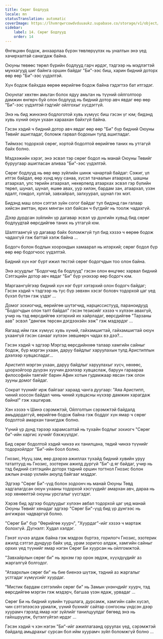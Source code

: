 ```yaml
---
title: Сөрөг Бодлууд
locale: mn
statusTranslation: automatic
coverImage: https://lhvmrqwrcowdvduuaukz.supabase.co/storage/v1/object/public/strapi-uploads/small_cover-tratado-de-psicologia-revolucionaria.webp-5e15e1cec4e0ebebcde5d7fc7565d8fd.webp
sidebar:
    label: 14. Сөрөг Бодлууд
    order: 14
---
```

Өнгөцхөн бодож, анхаарлаа бүрэн төвлөрүүлэх нь уналтын энэ үед хачирхалтай санагдаж байна.

Оюуны төвөөс төрөл бүрийн бодлууд гарч ирдэг, тэдгээр нь мэдлэгтэй мунхагууд шиг байнга оршин байдаг "Би"-ээс биш, харин бидний доторх өөр өөр "Би"-ээс үүдэлтэй.

Хүн бодож байхдаа өөрөө өөрийгөө бодож байна гэдэгтээ бат итгэдэг.

Оюунлаг хөхтөн амьтан болох ядуу амьтан нь түүний ойлголтоор дамжин өнгөрч буй олон бодлууд нь бидний дотор авч явдаг өөр өөр "Би"-ээс үүдэлтэй гэдгийг ойлгохыг хүсдэггүй.

Энэ нь бид жинхэнэ бодлоготой хувь хүмүүс биш гэсэн үг юм; бидэнд хувь хүний ​​оюун ухаан хараахан байхгүй байна.

Гэсэн хэдий ч бидний дотор авч явдаг өөр өөр "Би" бүр бидний Оюуны Төвийг ашигладаг, боломж гарвал бодохын тулд ашигладаг.

Тиймээс тодорхой сөрөг, хортой бодолтой өөрийгөө таних нь утгагүй байх болно.

Мэдээжийн хэрэг, энэ эсвэл тэр сөрөг бодол нь манай Оюуны Төвийг буруугаар ашигласан аливаа "Би"-ээс үүдэлтэй.

Сөрөг бодлууд нь өөр өөр зүйлийн шинж чанартай байдаг: Сэжиг, үл итгэх байдал, өөр хүнд муу санаа, хүсэл тачаалын атаархал, шашны атаархал, улс төрийн атаархал, нөхөрлөлд атаархах эсвэл гэр бүлийн төрөл, шунал, шунал, өшөө авах, уур хилэн, бардам зан, атаархал, үзэн ядалт, гомдол, хулгай, завхайрал, залхуурал, шунал гэх мэт.

Бидэнд маш олон сэтгэл зүйн согог байдаг тул бидэнд ган галаар хийсэн амттан, ярих мянган хэл байсан ч бүгдийг нь тоолж чадахгүй.

Дээр дурдсан зүйлийн үр дагавар эсвэл үр дүнгийн хувьд бид сөрөг бодлуудтай өөрсдийгөө таних нь утгагүй юм.

Шалтгаангүй үр дагавар байх боломжгүй тул бид хэзээ ч өөрөө бодож чадахгүй гэж баттай хэлж байна ...

Бодогч болон бодлын хоорондын хамаарал нь илэрхий; сөрөг бодол бүр өөр өөр бодогчоос үүдэлтэй.

Бидний хүн нэг бүрт ижил төстэй сөрөг бодогчдын тоо олон байна.

Энэ асуудлыг "Бодогчид ба бодлууд" гэсэн олон өнцгөөс харвал бидний Сэтгэцийн дотор авч явдаг "Би" бүр үнэхээр өөр бодогч юм.

Маргаангүйгээр бидний хүн нэг бүрт хэтэрхий олон бодогч байдаг; Гэсэн хэдий ч тэдгээр нь тус бүр зөвхөн хэсэг боловч тодорхой цаг үед бүхэл бүтэн гэж үздэг ...

Домог зохиогчид, өөрийгөө шүтэгчид, нарциссистууд, параноидууд "Бодогчдын олон талт байдал" гэсэн тезисийг хэзээ ч хүлээн авахгүй, учир нь тэд өөрсдийгөө хэтэрхий их хайрладаг, өөрсдийгөө "Тарзаны аав" эсвэл "дөнгөж төрсөн дэгдээхэйн ээж" гэж мэдэрдэг ...

Яагаад ийм гаж хүмүүс хувь хүний, гайхамшигтай, гайхамшигтай оюун ухаангүй гэсэн санааг хүлээн зөвшөөрч чадах вэ дээ?...

Гэсэн хэдий ч эдгээр Мэргэд өөрсдийнхөө талаар хамгийн сайныг бодож, бүр мэргэн ухаан, даруу байдлыг харуулахын тулд Аристиппын дээлээр хувцасладаг...

Аристипп мэргэн ухаан, даруу байдлыг харуулахыг хүсч, нөхөөс, цоорхойгоор дүүрэн хуучин дээлээр хувцаслаж, баруун гараараа философийн таягийг барин Афин хотын гудамжаар явсан гэж олон зууны домог байдаг.

Сократ түүнийг ирж байгааг хараад чанга дуугаар: "Аяа Аристипп, чиний хоосон байдал чинь чиний хувцасны нүхээр дамжин харагдаж байна!" гэж хашгирав.

Хэн хэзээ ч Шинэ сэрэмжтэй, Ойлголтын сэрэмжтэй байдалд амьдардаггүй, өөрийгөө бодож байна гэж боддог хүн ямар ч сөрөг бодолтой амархан танигдаж болно.

Үүний үр дүнд тэрээр харамсалтай нь тухайн бодлыг зохиогч "Сөрөг би"-ийн харгис хүчийг бэхжүүлдэг.

Бид сөрөг бодолтой хэдий чинээ их танилцана, төдий чинээ түүнийг тодорхойлдог "Би"-ийн боол болно.

Гнозис, Нууц зам, өөр дээрээ ажиллах тухайд бидний хувийн уруу таталтууд нь Гнозис, эзотерик ажилд дургүй "Би"-д яг байдаг, учир нь тэд бидний сэтгэцийн доторх тэдний оршин тогтнол Гнозис болон ажлын ачаар үхлийн аюулд байгааг мэддэг.

Эдгээр "Сөрөг Би"-үүд болон зодоонч нь манай Оюуны Төвд хадгалагдсан оюун ухааны тодорхой хэсгүүдийг амархан авч, дараа нь хор хөнөөлтэй оюуны урсгалыг үүсгэдэг.

Хэрэв бид эдгээр бодлуудыг хүлээн авбал тодорхой цаг үед манай Оюуны Төвийг хянадаг эдгээр "Сөрөг Би"-үүд бид үр дүнгээс нь ангижрах чадваргүй болно.

"Сөрөг Би" бүр "Өөрийгөө хуурч", "Хуурдаг"-ийг хэзээ ч мартаж болохгүй. Дүгнэлт: Худал хэлдэг.

Гэнэт хүчээ алдаж байна гэж мэдрэх бүртээ, горилогч Гнозис, эзотерик ажилд сэтгэл дундуур байх үед, урам зоригоо алдаж, хамгийн сайныг орхих үед түүнийг ямар нэгэн Сөрөг Би хуурсан нь ойлгомжтой.

"Завхайрлын сөрөг би" нь эрхэм гэр орон эвдэж, хүүхдүүдийг аз жаргалгүй болгодог.

"Атаархлын сөрөг би" нь бие биенээ шүтэж, тэдний аз жаргалыг устгадаг хүмүүсийг хуурдаг.

"Мистик бардам сэтгэлийн сөрөг би" нь Замын үнэнчдийг хуурч, тэд өөрсдийгөө мэргэн гэж мэдэрч, багшаа үзэн ядаж, урвадаг ...

Сөрөг Би нь бидний хувийн туршлага, дурсамж, хамгийн сайн хүсэл, чин сэтгэлээсээ уриалж, үүний бүхнийг сайтар сонгосны үндсэн дээр хуурамч гэрэлд ямар нэг зүйлийг танилцуулдаг бөгөөд энэ нь гайхшруулж, бүтэлгүйтэл ирдэг ...

Гэсэн хэдий ч хэн нэгэн "Би"-ийг ажиллагаанд оруулах үед, сэрэмжтэй байдалд амьдрахыг сурсан бол ийм хуурамч зүйл боломжгүй болно ...

